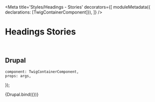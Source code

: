 

<Meta
    title='Styles/Headings - Stories'
    decorators={[
        moduleMetadata({ declarations: [TwigContainerComponent]}),
    ]}
/>

# Headings Stories

<br/>

## Drupal

    component: TwigContainerComponent,
    props: args,
});

<Canvas withSource='none'>
    <Story
        name='Drupal - Headings'
        args={{
            elementPath : '_doc/styles/3-headings/test.drupal',
        }}
    >
        {Drupal.bind({})}
    </Story>
</Canvas>